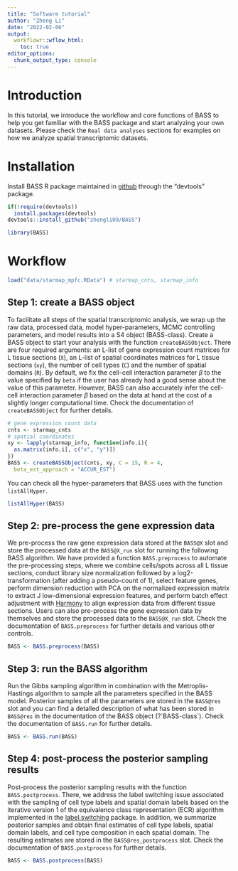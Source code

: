 ```yaml
---
title: "Software tutorial"
author: "Zheng Li"
date: "2022-02-06"
output:
  workflowr::wflow_html:
    toc: true
editor_options:
  chunk_output_type: console
---
```

# Introduction
In this tutorial, we introduce the workflow and core functions of BASS to help 
you get familiar with the BASS package and start analyzing your own datasets. 
Please check the `Real data analyses` sections for examples on how we analyze 
spatial transcriptomic datasets.

# Installation
Install BASS R package maintained in [github](https://github.com/zhengli09/BASS) 
through the "devtools" package.
```r
if(!require(devtools))
  install.packages(devtools)
devtools::install_github("zhengli09/BASS")
```
```r
library(BASS)
```

# Workflow
```r
load("data/starmap_mpfc.RData") # starmap_cnts, starmap_info
```

## Step 1: create a BASS object
To facilitate all steps of the spatial transcriptomic analysis, we wrap up the 
raw data, processed data, model hyper-parameters, MCMC controlling parameters, 
and model results into a S4 object (BASS-class). Create a BASS object to start 
your analysis with the function `createBASSObject`. There are four required 
arguments: an L-list of gene expression count matrices for L tissue sections 
(`X`), an L-list of spatial coordinates matrices for L tissue sections (`xy`), 
the number of cell types (`C`) and the number of spatial domains (`R`). By 
default, we fix the cell-cell interaction parameter $\beta$ to the value 
specified by `beta` if the user has already had a good sense about the value of 
this parameter. However, BASS can also accurately infer the cell-cell 
interaction parameter $\beta$ based on the data at hand at the cost of a 
slightly longer computational time. Check the documentation of 
`createBASSObject` for further details.
```r
# gene expression count data
cnts <- starmap_cnts
# spatial coordinates
xy <- lapply(starmap_info, function(info.i){
  as.matrix(info.i[, c("x", "y")])
})
BASS <- createBASSObject(cnts, xy, C = 15, R = 4, 
  beta_est_approach = "ACCUR_EST")
```

You can check all the hyper-parameters that BASS uses with the function 
`listAllHyper`.
```r
listAllHyper(BASS)
```

## Step 2: pre-process the gene expression data
We pre-process the raw gene expression data stored at the `BASS@X` slot and 
store the processed data at the `BASS@X_run` slot for running the following 
BASS algorithm. We have provided a function `BASS.preprocess` to automate the 
pre-processing steps, where we combine cells/spots across all L tissue sections, 
conduct library size normalization followed by a log2-transformation (after 
adding a pseudo-count of 1), select feature genes, perform dimension reduction 
with PCA on the normalized expression matrix to extract J low-dimensional 
expression features, and perform batch effect adjustment with 
[Harmony](https://www.nature.com/articles/s41592-019-0619-0) to align expression 
data from different tissue sections. Users can also pre-process the gene 
expression data by themselves and store the processed data to the `BASS@X_run` 
slot. Check the documentation of `BASS.preprocess` for further details and 
various other controls.
```r
BASS <- BASS.preprocess(BASS)
```

## Step 3: run the BASS algorithm
Run the Gibbs sampling algorithm in combination with the Metroplis-Hastings 
algorithm to sample all the parameters specified in the BASS model. Posterior 
samples of all the parameters are stored in the `BASS@res` slot and you can 
find a detailed description of what has been stored in `BASS@res` in the 
documentation of the BASS object (?\`BASS-class\`). Check the documentation of 
`BASS.run` for further details.
```r
BASS <- BASS.run(BASS)
```

## Step 4: post-process the posterior sampling results
Post-process the posterior sampling results with the function 
`BASS.postprocess`. There, we address the label switching issue associated with 
the sampling of cell type labels and spatial domain labels based on the 
iterative version 1 of the equivalence class representation (ECR) algorithm 
implemented in the 
[label.switching](https://www.jstatsoft.org/article/view/v069c01) package. In 
addition, we summarize posterior samples and obtain final estimates of cell type 
labels, spatial domain labels, and cell type composition in each spatial domain. 
The resulting estimates are stored in the `BASS@res_postprocess` slot. Check the 
documentation of `BASS.postprocess` for further details. 
```r
BASS <- BASS.postprocess(BASS)
```

